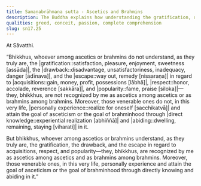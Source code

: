 ```yaml
---
title: Samaṇabrāhmaṇa sutta - Ascetics and Brahmins
description: The Buddha explains how understanding the gratification, drawback, and escape in regard to acquisitions, respect, and popularity leads to personal experience and attainment of the goal of asceticism or brahminhood in this very life.
qualities: greed, conceit, passion, complete comprehension
slug: sn17.25
---
```


At Sāvatthi.

“Bhikkhus, whoever among ascetics or brahmins do not understand, as they truly are, the |gratification::satisfaction, pleasure, enjoyment, sweetness [assāda]|, the |drawback::disadvantage, unsatisfactoriness, inadequacy, danger [ādīnava]|, and the |escape::way out, remedy [nissaraṇa]| in regard to |acquisitions::gain, money, profit, possessions [lābhā]|, |respect::honor, accolade, reverence [sakkāra]|, and |popularity::fame, praise [siloka]|—they, bhikkhus, are not recognized by me as ascetics among ascetics or as brahmins among brahmins. Moreover, those venerable ones do not, in this very life, |personally experience::realize for oneself [sacchikatvā]| and attain the goal of asceticism or the goal of brahminhood through |direct knowledge::experiential realization [abhiññā]| and |abiding::dwelling, remaining, staying [viharati]| in it.

But bhikkhus, whoever among ascetics or brahmins understand, as they truly are, the gratification, the drawback, and the escape in regard to acquisitions, respect, and popularity—they, bhikkhus, are recognized by me as ascetics among ascetics and as brahmins among brahmins. Moreover, those venerable ones, in this very life, personally experience and attain the goal of asceticism or the goal of brahminhood through directly knowing and abiding in it.”